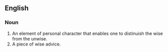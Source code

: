 ==English==

===Noun===

#An element of personal character that enables one to distinuish the wise from the unwise.
#A piece of wise advice.